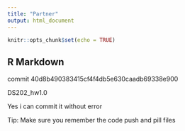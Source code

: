 ```yaml
---
title: "Partner"
output: html_document
---
```


```r
knitr::opts_chunk$set(echo = TRUE)
```

## R Markdown


commit 40d8b490383415cf4f4db5e630caadb69338e900

DS202_hw1.0

Yes i can commit it without error

Tip: Make sure you remember the code push and pill files